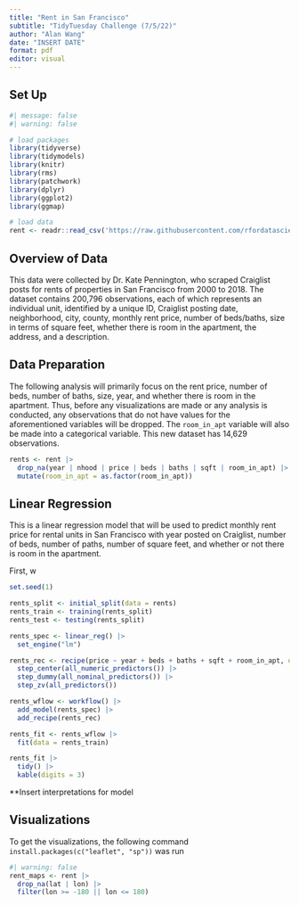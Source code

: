 ```yaml
---
title: "Rent in San Francisco"
subtitle: "TidyTuesday Challenge (7/5/22)"
author: "Alan Wang"
date: "INSERT DATE"
format: pdf
editor: visual
---
```


## Set Up

```r
#| message: false
#| warning: false

# load packages
library(tidyverse)
library(tidymodels) 
library(knitr) 
library(rms)
library(patchwork)
library(dplyr)
library(ggplot2)
library(ggmap)

# load data
rent <- readr::read_csv('https://raw.githubusercontent.com/rfordatascience/tidytuesday/master/data/2022/2022-07-05/rent.csv')
```

## Overview of Data

This data were collected by Dr. Kate Pennington, who scraped Craiglist posts for rents of properties in San Francisco from 2000 to 2018. The dataset contains 200,796 observations, each of which represents an individual unit, identified by a unique ID, Craiglist posting date, neighborhood, city, county, monthly rent price, number of beds/baths, size in terms of square feet, whether there is room in the apartment, the address, and a description.

## Data Preparation

The following analysis will primarily focus on the rent price, number of beds, number of baths, size, year, and whether there is room in the apartment. Thus, before any visualizations are made or any analysis is conducted, any observations that do not have values for the aforementioned variables will be dropped. The `room_in_apt` variable will also be made into a categorical variable. This new dataset has 14,629 observations.

```r
rents <- rent |>
  drop_na(year | nhood | price | beds | baths | sqft | room_in_apt) |>
  mutate(room_in_apt = as.factor(room_in_apt))
```

## Linear Regression

This is a linear regression model that will be used to predict monthly rent price for rental units in San Francisco with year posted on Craiglist, number of beds, number of paths, number of square feet, and whether or not there is room in the apartment.

First, w

```r
set.seed(1)

rents_split <- initial_split(data = rents)
rents_train <- training(rents_split)
rents_test <- testing(rents_split) 
```

```r
rents_spec <- linear_reg() |>
  set_engine("lm")
```

```r
rents_rec <- recipe(price ~ year + beds + baths + sqft + room_in_apt, data = rents) |> 
  step_center(all_numeric_predictors()) |>
  step_dummy(all_nominal_predictors()) |> 
  step_zv(all_predictors()) 
```

```r
rents_wflow <- workflow() |>
  add_model(rents_spec) |>
  add_recipe(rents_rec)
```

```r
rents_fit <- rents_wflow |>
  fit(data = rents_train)

rents_fit |>
  tidy() |>
  kable(digits = 3)
```

\*\*Insert interpretations for model

## Visualizations

To get the visualizations, the following command `install.packages(c("leaflet", "sp"))` was run

```r
#| warning: false
rent_maps <- rent |>
  drop_na(lat | lon) |>
  filter(lon >= -180 || lon <= 180)
```

```r

```
